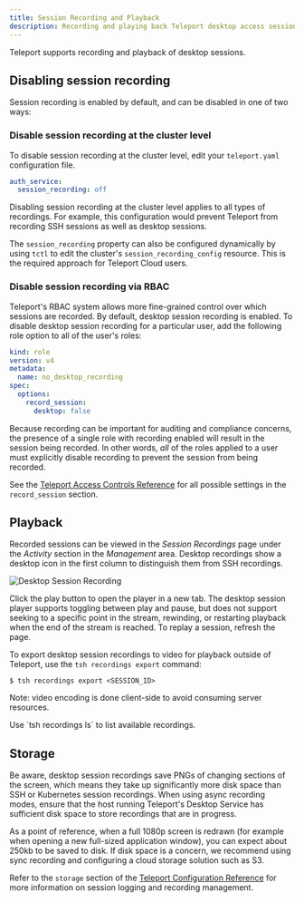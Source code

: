 ```yaml
---
title: Session Recording and Playback
description: Recording and playing back Teleport desktop access sessions.
---
```


Teleport supports recording and playback of desktop sessions.

## Disabling session recording

Session recording is enabled by default, and can be disabled in one of two ways:

### Disable session recording at the cluster level

To disable session recording at the cluster level, edit your `teleport.yaml`
configuration file.

```yaml
auth_service:
  session_recording: off
```

<Admonition type="warning">
Disabling session recording at the cluster level applies to all types of
recordings. For example, this configuration would prevent Teleport from
recording SSH sessions as well as desktop sessions.
</Admonition>

The `session_recording` property can also be configured dynamically by using
`tctl` to edit the cluster's `session_recording_config` resource. This is the
required approach for Teleport Cloud users.

### Disable session recording via RBAC

Teleport's RBAC system allows more fine-grained control over which sessions are
recorded. By default, desktop session recording is enabled. To disable desktop
session recording for a particular user, add the following role option to all of
the user's roles:

```yaml
kind: role
version: v4
metadata:
  name: no_desktop_recording
spec:
  options:
    record_session:
      desktop: false
```

Because recording can be important for auditing and compliance concerns, the
presence of a single role with recording enabled will result in the session
being recorded. In other words, *all* of the roles applied to a user must
explicitly disable recording to prevent the session from being recorded.

See the
[Teleport Access Controls Reference](../../access-controls/roles.mdx)
for all possible settings in the `record_session` section.

## Playback

Recorded sessions can be viewed in the *Session Recordings* page under the 
*Activity* section in the *Management* area. Desktop recordings show a
desktop icon in the first column to distinguish them from SSH recordings.

![Desktop Session Recording](../../../../img/desktop-access/session-recording@2x.png)

Click the play button to open the player in a new tab. The desktop session
player supports toggling between play and pause, but does not support seeking to
a specific point in the stream, rewinding, or restarting playback when the end
of the stream is reached. To replay a session, refresh the page.

To export desktop session recordings to video for playback outside of Teleport,
use the `tsh recordings export` command:

```code
$ tsh recordings export <SESSION_ID>
```

Note: video encoding is done client-side to avoid consuming server resources.

<Admonition type="tip" title="Listing recordings">
Use `tsh recordings ls` to list available recordings.
</Admonition>

## Storage

Be aware, desktop session recordings save PNGs of changing sections of the
screen, which means they take up significantly more disk space than SSH or
Kubernetes session recordings. When using async recording modes, ensure that the
host running Teleport's Desktop Service has sufficient disk space to store
recordings that are in progress. 

As a point of reference, when a full 1080p screen is redrawn (for example when
opening a new full-sized application window), you can expect about 250kb to be
saved to disk. If disk space is a concern, we recommend using sync recording and
configuring a cloud storage solution such as S3.

Refer to the `storage` section of the [Teleport Configuration
Reference](../../../reference/config.mdx) for more information on session
logging and recording management.
